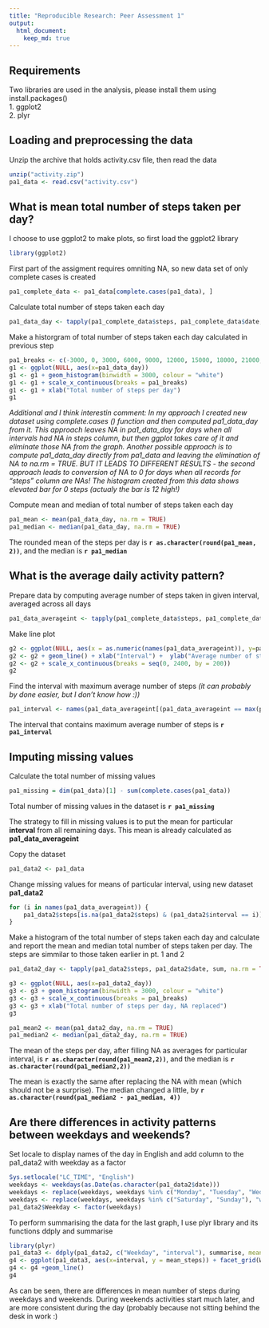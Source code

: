 ```yaml
---
title: "Reproducible Research: Peer Assessment 1"
output: 
  html_document:
    keep_md: true
---
```

## Requirements

Two libraries are used in the analysis, please install them using install.packages()  
1. ggplot2  
2. plyr  

## Loading and preprocessing the data

Unzip the archive that holds activity.csv file, then read the data
```r
unzip("activity.zip")
pa1_data <- read.csv("activity.csv")
```

## What is mean total number of steps taken per day?

I choose to use ggplot2 to make plots, so first load the ggplot2 library
```r
library(ggplot2)
```

First part of the assigment requires omniting NA, so new data set of only complete cases is created
```r
pa1_complete_data <- pa1_data[complete.cases(pa1_data), ]
```

Calculate total number of steps taken each day
```r
pa1_data_day <- tapply(pa1_complete_data$steps, pa1_complete_data$date, sum,  na.rm = TRUE)
```

Make a historgram of total number of steps taken each day calculated in previous step
```r
pa1_breaks <- c(-3000, 0, 3000, 6000, 9000, 12000, 15000, 18000, 21000, 24000, 27000)
g1 <- ggplot(NULL, aes(x=pa1_data_day))
g1 <- g1 + geom_histogram(binwidth = 3000, colour = "white")
g1 <- g1 + scale_x_continuous(breaks = pa1_breaks)
g1 <- g1 + xlab("Total number of steps per day")
g1
```

*Additional and I think interestin comment: In my approach I created new dataset using complete.cases () function and then computed pa1_data_day from it. This approach leaves NA in pa1_data_day for days when all intervals had NA in steps column, but then ggplot takes care of it and eliminate those NA from the graph. Another possible approach is to compute pa1_data_day directly from pa1_data and leaving the elimination of NA to na.rm = TRUE. BUT IT LEADS TO DIFFERENT RESULTS - the second approach leads to conversion of NA to 0 for days when all records for "steps" column are NAs! The histogram created from this data shows elevated bar for 0 steps (actualy the bar is 12 high!)*

Compute mean and median of total number of steps taken each day
```r
pa1_mean <- mean(pa1_data_day, na.rm = TRUE)
pa1_median <- median(pa1_data_day, na.rm = TRUE)
```

The rounded mean of the steps per day is **`r as.character(round(pa1_mean, 2))`**, and the median is **`r pa1_median`** 

## What is the average daily activity pattern?
Prepare data by computing average number of steps taken in given interval, averaged across all days
```r
pa1_data_averageint <- tapply(pa1_complete_data$steps, pa1_complete_data$interval,  mean, na.rm = TRUE)
```

Make line plot
```r
g2 <- ggplot(NULL, aes(x = as.numeric(names(pa1_data_averageint)), y=pa1_data_averageint,))
g2 <- g2 + geom_line() + xlab("Interval") +  ylab("Average number of steps")
g2 <- g2 + scale_x_continuous(breaks = seq(0, 2400, by = 200))
g2
```

Find the interval with maximum average number of steps 
*(it can probably by done easier, but I don't know how :))*
```r
pa1_interval <- names(pa1_data_averageint[(pa1_data_averageint == max(pa1_data_averageint))])

```
The interval that contains maximum average number of steps is **`r pa1_interval`**

## Imputing missing values

Calculate the total number of missing values
```r
pa1_missing = dim(pa1_data)[1] - sum(complete.cases(pa1_data))
```
Total number of missing values in the dataset is **`r pa1_missing`**

The strategy to fill in missing values is to put the mean for particular **interval** from all remaining days. This mean is already calculated as **pa1_data_averageint**

Copy the dataset
```r
pa1_data2 <- pa1_data
```

Change missing values for means of particular interval, using new dataset **pa1_data2**
```r
for (i in names(pa1_data_averageint)) {
    pa1_data2$steps[is.na(pa1_data2$steps) & (pa1_data2$interval == i)]  <- pa1_data_averageint[i]
}
```

Make a histogram of the total number of steps taken each day and calculate and report the mean and median total number of steps taken per day. The steps are simmilar to those taken earlier in pt. 1 and 2
```r
pa1_data2_day <- tapply(pa1_data2$steps, pa1_data2$date, sum, na.rm = TRUE)

g3 <- ggplot(NULL, aes(x=pa1_data2_day))
g3 <- g3 + geom_histogram(binwidth = 3000, colour = "white")
g3 <- g3 + scale_x_continuous(breaks = pa1_breaks)
g3 <- g3 + xlab("Total number of steps per day, NA replaced")
g3

pa1_mean2 <- mean(pa1_data2_day, na.rm = TRUE)
pa1_median2 <- median(pa1_data2_day, na.rm = TRUE)
```

The mean of the steps per day, after filling NA as averages for particular interval, is **`r as.character(round(pa1_mean2,2))`**, and the median is **`r as.character(round(pa1_median2,2))`**

The mean is exactly the same after replacing the NA with mean (which should not be a surprise). The median changed a little, by **`r as.character(round(pa1_median2 - pa1_median, 4))`**

## Are there differences in activity patterns between weekdays and weekends?
Set locale to display names of the day in English and add column to the pa1_data2 with weekday as a factor

```r
Sys.setlocale("LC_TIME", "English")
weekdays <- weekdays(as.Date(as.character(pa1_data2$date)))
weekdays <- replace(weekdays, weekdays %in% c("Monday", "Tuesday", "Wednesday", "Thursday", "Friday"), "weekday")
weekdays <- replace(weekdays, weekdays %in% c("Saturday", "Sunday"), "weekend")
pa1_data2$Weekday <- factor(weekdays)
```

To perform summarising the data for the last graph, I use plyr library and its functions ddply and summarise

```r
library(plyr)
pa1_data3 <- ddply(pa1_data2, c("Weekday", "interval"), summarise, mean_steps = mean(steps))
g4 <- ggplot(pa1_data3, aes(x=interval, y = mean_steps)) + facet_grid(Weekday~.)
g4 <- g4 +geom_line()
g4
```

As can be seen, there are differences in mean number of steps during weekdays and weekends. During weekends activities start much later, and are more consistent during the day (probably because not sitting behind the desk in work :)
